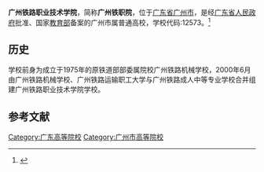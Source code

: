 {{Primarysources|time=2020-07-25T17:24:32+00:00}}
{{Infobox University
| name = 广东铁路职业学院
| SealImage = 
| established = 1975年
| type = [[公立大学|公立高等职业学校]]
| President = 
| address = {{CHN}}[[广东省|广东省]][[广州市|广州市]][[白云区_(广州市)|白云区]]庆隆中路100号
| nickname = 
| telephone = 
| website = http://www.gtxy.cn
| EnglishName = Guangzhou Railway Polytechnic
| district = [[广州市|广州市]]
| grades = 
}}

'''广州铁路职业技术学院'''，简称'''广州铁职院'''，位于[[广东省|广东省]][[广州市|广州市]]，是经[[广东省人民政府|广东省人民政府]]批准、国家[[中华人民共和国教育部|教育部]]备案的广州市属普通高校，学校代码:12573。<ref>{{Cite web|title=广州铁路职业技术学院|url=http://www.gtxy.cn|accessdate=|author=|date=|format=|publisher=|language=|archive-date=2020-07-30|archive-url=https://web.archive.org/web/20200730105849/http://www.gtxy.cn/|dead-url=no}}</ref>

== 历史 ==

学校前身为成立于1975年的原铁道部部委属院校广州铁路机械学校，2000年6月由广州铁路机械学校、广州铁路运输职工大学与广州铁路成人中等专业学校合并组建广州铁路职业技术学院学校。

== 参考文献 ==

<references />
{{School-stub}}
{{广东高等院校}}
[[Category:广东高等院校|Category:广东高等院校]]
[[Category:广州市高等院校|Category:广州市高等院校]]